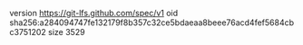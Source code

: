 version https://git-lfs.github.com/spec/v1
oid sha256:a284094747fe132179f8b357c32ce5bdaeaa8beee76acd4fef5684cbc3751202
size 3529
